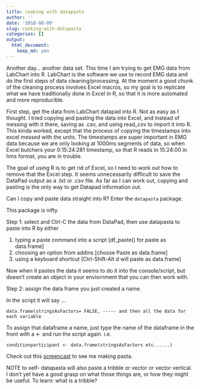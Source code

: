 ```yaml
---
title: cooking with datapasta
author: ''
date: '2018-08-09'
slug: cooking-with-datapasta
categories: []
output:
  html_document:
    keep_md: yes
---
```


Another day... another data set. This time I am trying to get EMG data from LabChart into R. LabChart is the software we use to record EMG data and do the first steps of data cleaning/processing. At the moment a good chunk of the cleaning process involves Excel macros, so my goal is to replicate what we have traditionally done in Excel in R, so that it is more automated and more reproducible. 



First step, get the data from LabChart datapad into R. Not as easy as I thought. I tried copying and pasting the data into Excel, and instead of messing with it there, saving as .csv, and using read_csv to import it into R. This kinda worked, except that the process of copying the timestamps into excel messed with the units. The timestamps are super important in EMG data because we are only looking at 1000ms segments of data, so when Excel butchers your 0:15:24:281 timestamp, so that R reads in 15:24:00 in hms format, you are in trouble. 

The goal of using R is to get rid of Excel, so I need to work out how to remove that the Excel step. It seems unnecessarily difficult to save the DataPad output as a .txt or .csv file. As far as I can work out, copying and pasting is the only way to get Datapad information out.  

Can I copy and paste data straight into R? Enter the `datapasta` package. 

This package is nifty. 

Step 1: select and Ctrl-C the data from DataPad, then use datapasta to paste into R by either

1. typing a paste command into a script [df_paste() for paste as data.frame]  
2. choosing an option from addins [choose Paste as data.frame] 
3. using a keyboard shortcut [Ctrl-Shift-Alt d will paste as data.frame]

Now when it pastes the data it seems to do it into the console/script, but doesn't create an object in your enviornment that you can then work with. 

Step 2:  assign the data frame you just created a name. 

In the script it will say ...

```
data.frame(stringsAsFactors= FALSE, ----- and then all the data for each variable

```
To assign that dataframe a name, just type the name of the dataframe in the front with a <- and run the script again. i.e.

```
conditionparticipant <- data.frame(stringsAsFactors etc......)
```

Check out this [screencast](https://drive.google.com/file/d/1hYOMO7EuQzJgS1M5_Xj6hqqjxLHouIKU/view) to see me making pasta. 
 
NOTE to self- datapasta will also paste a tribble or vector or vector vertical. I don't yet have a good grasp on what those things are, or how they might be useful. To learn: what is a tribble? 
  